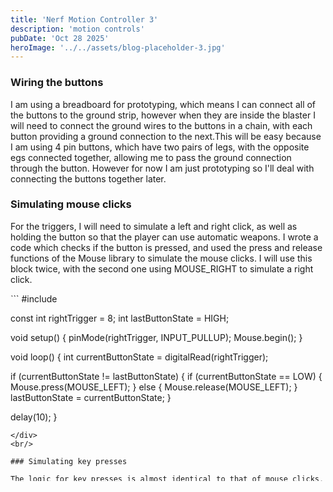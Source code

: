 ```yaml
---
title: 'Nerf Motion Controller 3'
description: 'motion controls'
pubDate: 'Oct 28 2025'
heroImage: '../../assets/blog-placeholder-3.jpg'
---
```


### Wiring the buttons

I am using a breadboard for prototyping, which means I can connect all of the buttons to the ground strip, however when they are inside the blaster I will need to connect the ground wires to the buttons in a chain, with each button providing a ground connection to the next.This will be easy because I am using 4 pin buttons, which have two pairs of legs, with the opposite egs connected together, allowing me to pass the ground connection through the button. However for now I am just prototyping so I'll deal with connecting the buttons together later.

### Simulating mouse clicks

For the triggers, I will need to simulate a left and right click, as well as holding the button so that the player can use automatic weapons. I wrote a code which checks if the button is pressed, and used the press and release functions of the Mouse library to simulate the mouse clicks. I will use this block twice, with the second one using MOUSE_RIGHT to simulate a right click.

<div style="max-height: 300px; overflow-y: auto; border-radius: 8px;">
```
#include <Mouse.h>

const int rightTrigger = 8;
int lastButtonState = HIGH;

void setup() {
  pinMode(rightTrigger, INPUT_PULLUP); 
  Mouse.begin(); 
}

void loop() {
  int currentButtonState = digitalRead(rightTrigger);

  if (currentButtonState != lastButtonState) {
    if (currentButtonState == LOW) {
      Mouse.press(MOUSE_LEFT); 
    } 
    else {
      Mouse.release(MOUSE_LEFT); 
    }
    lastButtonState = currentButtonState;
  }
  
  delay(10); 
}
```
</div>
<br/>

### Simulating key presses

The logic for key presses is almost identical to that of mouse clicks, the only difference being that I will use the Keyboard library instead of the Mouse library. I will use this block for each of the buttons that need to simulate a key press, changing the pin number and the key being pressed for each one.

<div style="max-height: 300px; overflow-y: auto; border-radius: 8px;">
```
#include <Keyboard.h>

const int reloadButton = 6;
int lastButtonState = HIGH;

void setup() {
  pinMode(reloadButton, INPUT_PULLUP); 
  Keyboard.begin(); 
}

void loop() {
  int currentButtonState = digitalRead(reloadButton);

  if (currentButtonState != lastButtonState) {
    if (currentButtonState == LOW) {
      Keyboard.press(KEY_R); 
    } 
    else {
      Keyboard.release(KEY_R); 
    }
    lastButtonState = currentButtonState;
  }
  
  delay(10); 
}
```
</div>
<br/>

### What's next?

Next time I will be preparing the blastershell for electronics, so that I can determine the exact positioning of components so that I can create a functional prototype.